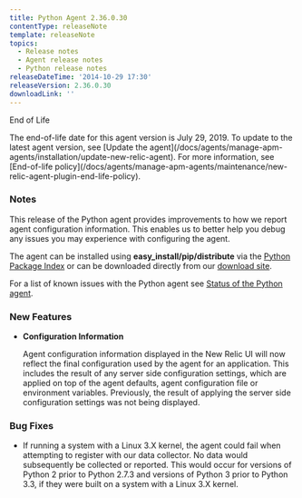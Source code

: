 ```yaml
---
title: Python Agent 2.36.0.30
contentType: releaseNote
template: releaseNote
topics:
  - Release notes
  - Agent release notes
  - Python release notes
releaseDateTime: '2014-10-29 17:30'
releaseVersion: 2.36.0.30
downloadLink: ''
---
```


End of Life

<Callout variant="important">
  The end-of-life date for this agent version is July 29, 2019. To update to the latest agent version, see [Update the agent](/docs/agents/manage-apm-agents/installation/update-new-relic-agent). For more information, see [End-of-life policy](/docs/agents/manage-apm-agents/maintenance/new-relic-agent-plugin-end-life-policy).
</Callout>

### Notes

This release of the Python agent provides improvements to how we report agent configuration information. This enables us to better help you debug any issues you may experience with configuring the agent.

The agent can be installed using **easy_install/pip/distribute** via the [Python Package Index](https://pypi.python.org/pypi/newrelic) or can be downloaded directly from our [download site](http://download.newrelic.com/python_agent/release/).

For a list of known issues with the Python agent see [Status of the Python agent](/docs/python/status-of-python-agent).

### New Features

* **Configuration Information**

  Agent configuration information displayed in the New Relic UI will now reflect the final configuration used by the agent for an application. This includes the result of any server side configuration settings, which are applied on top of the agent defaults, agent configuration file or environment variables. Previously, the result of applying the server side configuration settings was not being displayed.

### Bug Fixes

* If running a system with a Linux 3.X kernel, the agent could fail when attempting to register with our data collector. No data would subsequently be collected or reported. This would occur for versions of Python 2 prior to Python 2.7.3 and versions of Python 3 prior to Python 3.3, if they were built on a system with a Linux 3.X kernel.
